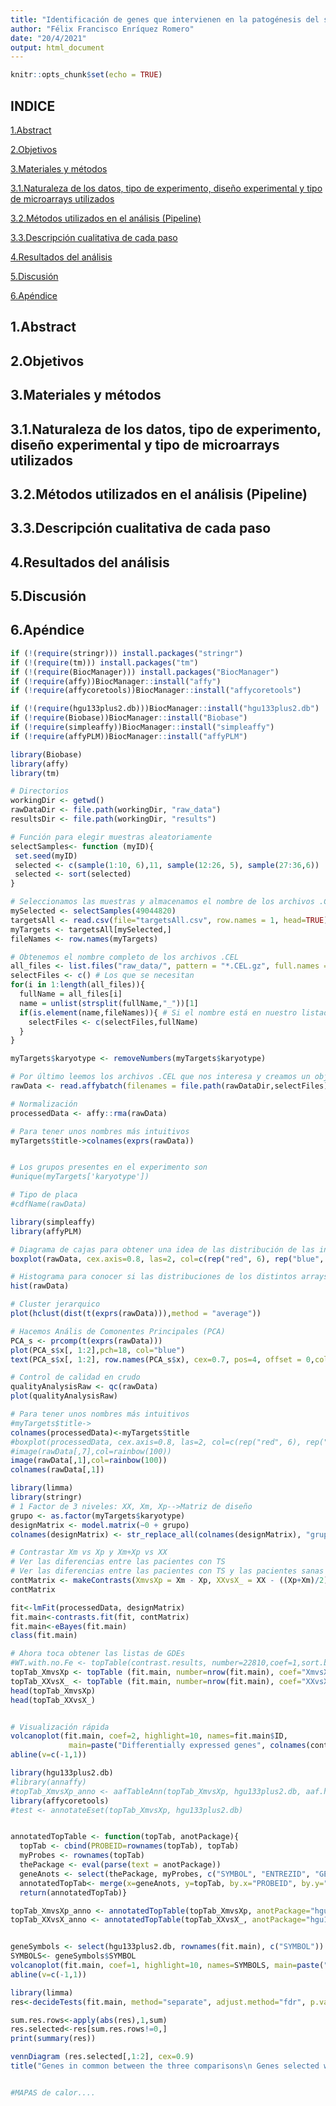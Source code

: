 ```yaml
---
title: "Identificación de genes que intervienen en la patogénesis del síndrome de Turner"
author: "Félix Francisco Enríquez Romero"
date: "20/4/2021"
output: html_document
---
```


```r
knitr::opts_chunk$set(echo = TRUE)
```

## INDICE
[1.Abstract](#abstract)

[2.Objetivos](#objetivos)

[3.Materiales y métodos](#matmet)

[3.1.Naturaleza de los datos, tipo de experimento, diseño experimental y tipo de microarrays utilizados](#datos)
  
[3.2.Métodos utilizados en el análisis (Pipeline)](#pipeline)
  
[3.3.Descripción cualitativa de cada paso](#steps)

[4.Resultados del análisis](#resultados)

[5.Discusión](#dicusion)

[6.Apéndice](#apendice)




## 1.Abstract {#abstract}

## 2.Objetivos {#objetivos}

## 3.Materiales y métodos {#matmet}

## 3.1.Naturaleza de los datos, tipo de experimento, diseño experimental y tipo de microarrays utilizados {#datos}

## 3.2.Métodos utilizados en el análisis (Pipeline) {#pipeline}

## 3.3.Descripción cualitativa de cada paso {#steps}

## 4.Resultados del análisis {#resultados}

## 5.Discusión {#dicusion}

## 6.Apéndice {#apendice}

```r
if (!(require(stringr))) install.packages("stringr")
if (!(require(tm))) install.packages("tm")
if (!(require(BiocManager))) install.packages("BiocManager")
if (!require(affy))BiocManager::install("affy")
if (!require(affycoretools))BiocManager::install("affycoretools")

if (!(require(hgu133plus2.db)))BiocManager::install("hgu133plus2.db")
if (!require(Biobase))BiocManager::install("Biobase")
if (!require(simpleaffy))BiocManager::install("simpleaffy")
if (!require(affyPLM))BiocManager::install("affyPLM")
```

```r
library(Biobase)
library(affy)
library(tm)

# Directorios
workingDir <- getwd()
rawDataDir <- file.path(workingDir, "raw_data")
resultsDir <- file.path(workingDir, "results")

# Función para elegir muestras aleatoriamente
selectSamples<- function (myID){
 set.seed(myID)
 selected <- c(sample(1:10, 6),11, sample(12:26, 5), sample(27:36,6))
 selected <- sort(selected)
}

# Seleccionamos las muestras y almacenamos el nombre de los archivos .CEL
mySelected <- selectSamples(49044820)
targetsAll <- read.csv(file="targetsAll.csv", row.names = 1, head=TRUE)
myTargets <- targetsAll[mySelected,]
fileNames <- row.names(myTargets)

# Obtenemos el nombre completo de los archivos .CEL
all_files <- list.files("raw_data/", pattern = "*.CEL.gz", full.names = FALSE) # Todos
selectFiles <- c() # Los que se necesitan
for(i in 1:length(all_files)){
  fullName = all_files[i]
  name = unlist(strsplit(fullName,"_"))[1] 
  if(is.element(name,fileNames)){ # Si el nombre está en nuestro listado entonces lo añadimos
    selectFiles <- c(selectFiles,fullName)
  }
}

myTargets$karyotype <- removeNumbers(myTargets$karyotype)

# Por último leemos los archivos .CEL que nos interesa y creamos un objeto de tipo AffyBatch
rawData <- read.affybatch(filenames = file.path(rawDataDir,selectFiles),phenoData=AnnotatedDataFrame(myTargets))

# Normalización
processedData <- affy::rma(rawData)

# Para tener unos nombres más intuitivos
myTargets$title->colnames(exprs(rawData))


# Los grupos presentes en el experimento son
#unique(myTargets['karyotype'])

# Tipo de placa
#cdfName(rawData)
```

```r
library(simpleaffy)
library(affyPLM)

# Diagrama de cajas para obtener una idea de las distribución de las intensidades de las distintas muestras
boxplot(rawData, cex.axis=0.8, las=2, col=c(rep("red", 6), rep("blue", 6), rep("green", 6)),main="Distribución de los valores de intensidad en crudo")

# Histograma para conocer si las distribuciones de los distintos arrays son similares
hist(rawData)

# Cluster jerarquico
plot(hclust(dist(t(exprs(rawData))),method = "average"))

# Hacemos Anális de Comonentes Principales (PCA)
PCA_s <- prcomp(t(exprs(rawData)))
plot(PCA_s$x[, 1:2],pch=18, col="blue")
text(PCA_s$x[, 1:2], row.names(PCA_s$x), cex=0.7, pos=4, offset = 0,col="red")

# Control de calidad en crudo
qualityAnalysisRaw <- qc(rawData)
plot(qualityAnalysisRaw)
```

```r
# Para tener unos nombres más intuitivos
#myTargets$title->
colnames(processedData)<-myTargets$title
#boxplot(processedData, cex.axis=0.8, las=2, col=c(rep("red", 6), rep("blue", 6), rep("green", 6)),main="Distribución de los valores de intensidad en crudo")
#image(rawData[,7],col=rainbow(100))
image(rawData[,1],col=rainbow(100))
colnames(rawData[,1])
```


```r
library(limma)
library(stringr)
# 1 Factor de 3 niveles: XX, Xm, Xp-->Matriz de diseño
grupo <- as.factor(myTargets$karyotype)
designMatrix <- model.matrix(~0 + grupo)
colnames(designMatrix) <- str_replace_all(colnames(designMatrix), "grupo","")

# Contrastar Xm vs Xp y Xm+Xp vs XX
# Ver las diferencias entre las pacientes con TS
# Ver las diferencias entre las pacientes con TS y las pacientes sanas
contMatrix <- makeContrasts(XmvsXp = Xm - Xp, XXvsX_ = XX - ((Xp+Xm)/2),levels=designMatrix)
contMatrix

fit<-lmFit(processedData, designMatrix)
fit.main<-contrasts.fit(fit, contMatrix)
fit.main<-eBayes(fit.main)
class(fit.main)

# Ahora toca obtener las listas de GDEs
#WT.with.no.Fe <- topTable(contrast.results, number=22810,coef=1,sort.by="logFC")
topTab_XmvsXp <- topTable (fit.main, number=nrow(fit.main), coef="XmvsXp", adjust="fdr") 
topTab_XXvsX_ <- topTable (fit.main, number=nrow(fit.main), coef="XXvsX_", adjust="fdr")
head(topTab_XmvsXp)
head(topTab_XXvsX_)


# Visualización rápida
volcanoplot(fit.main, coef=2, highlight=10, names=fit.main$ID, 
             main=paste("Differentially expressed genes", colnames(contMatrix)[2], sep="\n"))
abline(v=c(-1,1))
```

```r
library(hgu133plus2.db)
#library(annaffy)
#topTab_XmvsXp_anno <- aafTableAnn(topTab_XmvsXp, hgu133plus2.db, aaf.handler())
library(affycoretools)
#test <- annotateEset(topTab_XmvsXp, hgu133plus2.db)


annotatedTopTable <- function(topTab, anotPackage){
  topTab <- cbind(PROBEID=rownames(topTab), topTab)
  myProbes <- rownames(topTab)
  thePackage <- eval(parse(text = anotPackage))
  geneAnots <- select(thePackage, myProbes, c("SYMBOL", "ENTREZID", "GENENAME"))
  annotatedTopTab<- merge(x=geneAnots, y=topTab, by.x="PROBEID", by.y="PROBEID")
  return(annotatedTopTab)}

topTab_XmvsXp_anno <- annotatedTopTable(topTab_XmvsXp, anotPackage="hgu133plus2.db")
topTab_XXvsX_anno <- annotatedTopTable(topTab_XXvsX_, anotPackage="hgu133plus2.db")


geneSymbols <- select(hgu133plus2.db, rownames(fit.main), c("SYMBOL"))
SYMBOLS<- geneSymbols$SYMBOL
volcanoplot(fit.main, coef=1, highlight=10, names=SYMBOLS, main=paste("Differentially expressed genes", colnames(contMatrix)[1], sep="\n"))
abline(v=c(-1,1))
```

```r
library(limma)
res<-decideTests(fit.main, method="separate", adjust.method="fdr", p.value=0.05, lfc=1)

sum.res.rows<-apply(abs(res),1,sum)
res.selected<-res[sum.res.rows!=0,] 
print(summary(res))

vennDiagram (res.selected[,1:2], cex=0.9)
title("Genes in common between the three comparisons\n Genes selected with FDR < 0.1 and logFC > 1")


#MAPAS de calor....
```

```r

```